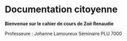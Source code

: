 # Documentation citoyenne

**Bienvenue sur le cahier de cours de Zoë Renaudie** 

Professeure : Johanne Lamoureux
Séminaire PLU 7000

